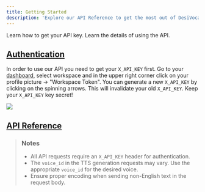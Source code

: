 ```yaml
---
title: Getting Started
description: 'Explore our API Reference to get the most out of DesiVocal.'
---
```


<CardGroup cols={2}>
    <Card title="Authentication" icon="lock" href="/getting-started#authentication">
        Learn how to get your API key.
    </Card>
    <Card title="API Reference" icon="book-open-cover" href="/getting-started#api-reference">
      Learn the details of using the API.
    </Card>
</CardGroup>

## [Authentication](https://www.desivocal.com/dashboard)
In order to use our API you need to get your `X_API_KEY` first.
Go to your [dashboard](https://www.desivocal.com/dashboard), select workspace and in the upper right corner click on your profile picture -> "Workspace Token". You can generate a new `X_API_KEY` by clicking on the spinning arrows. This will invalidate your old `X_API_KEY`. Keep your `X_API_KEY` key secret!

<Frame caption="X_API_KEY">
  <img src="/images/api_key.png" />
</Frame>

## [API Reference](/api-reference)
> ### Notes
> + All API requests require an `X_API_KEY` header for authentication.
> + The `voice_id` in the TTS generation requests may vary. Use the appropriate `voice_id` for the desired voice.
> + Ensure proper encoding when sending non-English text in the request body.


